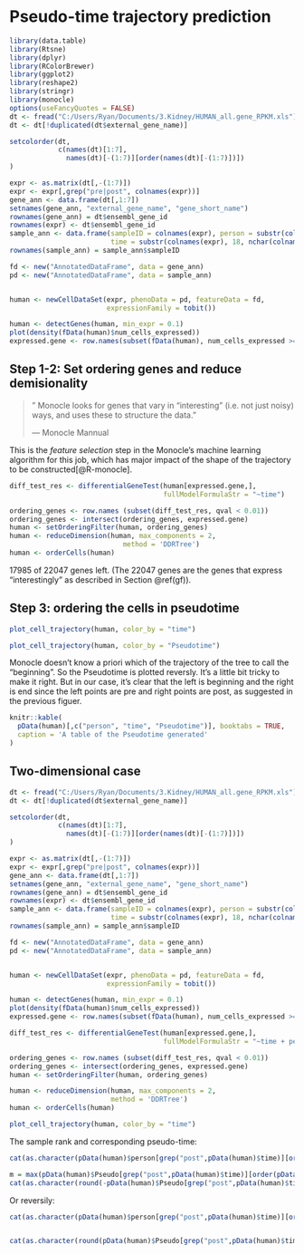 # Pseudo-time trajectory prediction

```{r monocle-trajectory, cache = T, include = F, warning = F}
library(data.table)
library(Rtsne)
library(dplyr)
library(RColorBrewer)
library(ggplot2)
library(reshape2)
library(stringr)
library(monocle)
options(useFancyQuotes = FALSE)
dt <- fread("C:/Users/Ryan/Documents/3.Kidney/HUMAN_all.gene_RPKM.xls")
dt <- dt[!duplicated(dt$external_gene_name)]

setcolorder(dt,
            c(names(dt)[1:7],
              names(dt)[-(1:7)][order(names(dt)[-(1:7)])])
)

expr <- as.matrix(dt[,-(1:7)])
expr <- expr[,grep("pre|post", colnames(expr))]
gene_ann <- data.frame(dt[,1:7])
setnames(gene_ann, "external_gene_name", "gene_short_name")
rownames(gene_ann) = dt$ensembl_gene_id
rownames(expr) <- dt$ensembl_gene_id
sample_ann <- data.frame(sampleID = colnames(expr), person = substr(colnames(expr), 15,16),
                         time = substr(colnames(expr), 18, nchar(colnames(expr))))
rownames(sample_ann) = sample_ann$sampleID

fd <- new("AnnotatedDataFrame", data = gene_ann)
pd <- new("AnnotatedDataFrame", data = sample_ann)


human <- newCellDataSet(expr, phenoData = pd, featureData = fd,
                        expressionFamily = tobit())

human <- detectGenes(human, min_expr = 0.1)
plot(density(fData(human)$num_cells_expressed))
expressed.gene <- row.names(subset(fData(human), num_cells_expressed >= 50))

```

## Step 1-2: Set ordering genes and reduce demisionality

> " Monocle looks for genes that vary in "interesting" (i.e. not just noisy) ways, and uses these to structure the data."
>
> --- Monocle Mannual

This is the *feature selection* step in the Monocle's machine learning algorithm for this job, which has major impact of the shape of the trajectory to be constructed[@R-monocle].

```{r de, cache = T, warning = F}
diff_test_res <- differentialGeneTest(human[expressed.gene,],
                                      fullModelFormulaStr = "~time")

ordering_genes <- row.names (subset(diff_test_res, qval < 0.01))
ordering_genes <- intersect(ordering_genes, expressed.gene)
human <- setOrderingFilter(human, ordering_genes)
human <- reduceDimension(human, max_components = 2,
                            method = 'DDRTree')
human <- orderCells(human)
```

17985 of 22047 genes left. (The 22047 genes are the genes that express "interestingly" as described in Section \@ref(gf)). 


## Step 3: ordering the cells in pseudotime
```{r time, fig.cap = 'Sample trajectory colored by real time points'}
plot_cell_trajectory(human, color_by = "time")
```

```{r pseudotime, fig.cap = 'Same trajectory colored by Pseudotime'}
plot_cell_trajectory(human, color_by = "Pseudotime")
```

Monocle doesn't know a priori which of the trajectory of the tree to call the "beginning". So the Pseudotime is plotted reversly. It's a little bit tricky to make it right. But in our case, it's clear that the left is beginning and the right is end since the left points are pre and right points are post, as suggested in the previous figuer. 

```{r}
knitr::kable(
  pData(human)[,c("person", "time", "Pseudotime")], booktabs = TRUE,
  caption = 'A table of the Pseudotime generated'
)
```

## Two-dimensional case
```{r pseudo-time-conjecture, cache = T, include = F, warning = F}
dt <- fread("C:/Users/Ryan/Documents/3.Kidney/HUMAN_all.gene_RPKM.xls")
dt <- dt[!duplicated(dt$external_gene_name)]

setcolorder(dt,
            c(names(dt)[1:7],
              names(dt)[-(1:7)][order(names(dt)[-(1:7)])])
)

expr <- as.matrix(dt[,-(1:7)])
expr <- expr[,grep("pre|post", colnames(expr))]
gene_ann <- data.frame(dt[,1:7])
setnames(gene_ann, "external_gene_name", "gene_short_name")
rownames(gene_ann) = dt$ensembl_gene_id
rownames(expr) <- dt$ensembl_gene_id
sample_ann <- data.frame(sampleID = colnames(expr), person = substr(colnames(expr), 15,16),
                         time = substr(colnames(expr), 18, nchar(colnames(expr))))
rownames(sample_ann) = sample_ann$sampleID

fd <- new("AnnotatedDataFrame", data = gene_ann)
pd <- new("AnnotatedDataFrame", data = sample_ann)


human <- newCellDataSet(expr, phenoData = pd, featureData = fd,
                        expressionFamily = tobit())

human <- detectGenes(human, min_expr = 0.1)
plot(density(fData(human)$num_cells_expressed))
expressed.gene <- row.names(subset(fData(human), num_cells_expressed >= 50))
```
```{r }
diff_test_res <- differentialGeneTest(human[expressed.gene,],
                                      fullModelFormulaStr = "~time + person")
```
```{r pseudo-time-conjecture-continued, cache = T, include = F, warning = F}
ordering_genes <- row.names (subset(diff_test_res, qval < 0.01))
ordering_genes <- intersect(ordering_genes, expressed.gene)
human <- setOrderingFilter(human, ordering_genes)

human <- reduceDimension(human, max_components = 2,
                         method = 'DDRTree')
human <- orderCells(human)
```

```{r 2-covar-traj, fig.cap = 'A two dimensional trajectory colored by real time points'}
plot_cell_trajectory(human, color_by = "time")
```

The sample rank and corresponding pseudo-time:
```{r, echo = F}
cat(as.character(pData(human)$person[grep("post",pData(human)$time)][order(pData(human)$Pseudo[grep("post",pData(human)$time)], decreasing = T)]), sep = " ")

m = max(pData(human)$Pseudo[grep("post",pData(human)$time)][order(pData(human)$Pseudo[grep("post",pData(human)$time)], decreasing = T)])
cat(as.character(round(-pData(human)$Pseudo[grep("post",pData(human)$time)][order(pData(human)$Pseudo[grep("post",pData(human)$time)], decreasing = T)] +ｍ,2)), sep = " ")

```

Or reversily: 
```{r, echo = F}
cat(as.character(pData(human)$person[grep("post",pData(human)$time)][order(pData(human)$Pseudo[grep("post",pData(human)$time)])]), sep = " ")


cat(as.character(round(pData(human)$Pseudo[grep("post",pData(human)$time)][order(pData(human)$Pseudo[grep("post",pData(human)$time)])],2)), sep = " ")

```
